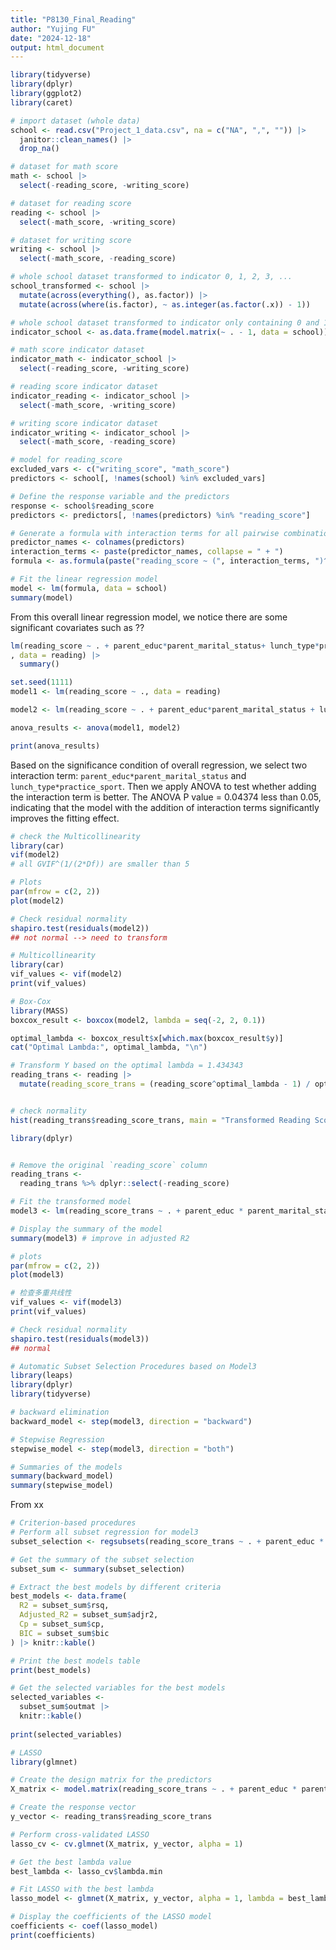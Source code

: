 ```yaml
---
title: "P8130_Final_Reading"
author: "Yujing FU"
date: "2024-12-18"
output: html_document
---
```

```r
library(tidyverse)
library(dplyr)
library(ggplot2)
library(caret)
```

```r
# import dataset (whole data)
school <- read.csv("Project_1_data.csv", na = c("NA", ",", "")) |>
  janitor::clean_names() |>
  drop_na()

# dataset for math score
math <- school |>
  select(-reading_score, -writing_score)

# dataset for reading score
reading <- school |>
  select(-math_score, -writing_score)

# dataset for writing score
writing <- school |>
  select(-math_score, -reading_score)
```

```r
# whole school dataset transformed to indicator 0, 1, 2, 3, ...
school_transformed <- school |>
  mutate(across(everything(), as.factor)) |>
  mutate(across(where(is.factor), ~ as.integer(as.factor(.x)) - 1))

# whole school dataset transformed to indicator only containing 0 and 1
indicator_school <- as.data.frame(model.matrix(~ . - 1, data = school))

# math score indicator dataset
indicator_math <- indicator_school |>
  select(-reading_score, -writing_score)

# reading score indicator dataset
indicator_reading <- indicator_school |>
  select(-math_score, -writing_score)

# writing score indicator dataset
indicator_writing <- indicator_school |>
  select(-math_score, -reading_score)
```





```r
# model for reading_score
excluded_vars <- c("writing_score", "math_score")
predictors <- school[, !names(school) %in% excluded_vars]

# Define the response variable and the predictors
response <- school$reading_score
predictors <- predictors[, !names(predictors) %in% "reading_score"]

# Generate a formula with interaction terms for all pairwise combinations of predictors
predictor_names <- colnames(predictors)
interaction_terms <- paste(predictor_names, collapse = " + ")
formula <- as.formula(paste("reading_score ~ (", interaction_terms, ")^2"))

# Fit the linear regression model
model <- lm(formula, data = school)
summary(model)
```
From this overall linear regression model, we notice there are some significant covariates such as ??

```r
lm(reading_score ~ . + parent_educ*parent_marital_status+ lunch_type*practice_sport
, data = reading) |>
  summary()
```



```r
set.seed(1111)
model1 <- lm(reading_score ~ ., data = reading)

model2 <- lm(reading_score ~ . + parent_educ*parent_marital_status + lunch_type*practice_sport, data = reading)

anova_results <- anova(model1, model2)

print(anova_results)
```
Based on the significance condition of overall regression, we select two interaction term: `parent_educ*parent_marital_status` and `lunch_type*practice_sport`. Then we apply ANOVA to test whether adding the interaction term is better. The ANOVA P value = 0.04374 less than 0.05, indicating that the model with the addition of interaction terms significantly improves the fitting effect.

```r
# check the Multicollinearity
library(car)
vif(model2)
# all GVIF^(1/(2*Df)) are smaller than 5
```




```r
# Plots
par(mfrow = c(2, 2))
plot(model2)

# Check residual normality
shapiro.test(residuals(model2))
## not normal --> need to transform

# Multicollinearity
library(car)
vif_values <- vif(model2)
print(vif_values)
```
```r
# Box-Cox
library(MASS)
boxcox_result <- boxcox(model2, lambda = seq(-2, 2, 0.1))

optimal_lambda <- boxcox_result$x[which.max(boxcox_result$y)]
cat("Optimal Lambda:", optimal_lambda, "\n")
```
```r
# Transform Y based on the optimal lambda = 1.434343
reading_trans <- reading |>
  mutate(reading_score_trans = (reading_score^optimal_lambda - 1) / optimal_lambda)


# check normality
hist(reading_trans$reading_score_trans, main = "Transformed Reading Score", xlab = "Transformed Score")

```
```r
library(dplyr)


# Remove the original `reading_score` column
reading_trans <- 
  reading_trans %>% dplyr::select(-reading_score)

# Fit the transformed model
model3 <- lm(reading_score_trans ~ . + parent_educ * parent_marital_status + lunch_type * practice_sport, data = reading_trans)

# Display the summary of the model
summary(model3) # improve in adjusted R2
```


```r
# plots
par(mfrow = c(2, 2))
plot(model3)

# 检查多重共线性
vif_values <- vif(model3)
print(vif_values)
```

```r
# Check residual normality
shapiro.test(residuals(model3))
## normal
```

```r
# Automatic Subset Selection Procedures based on Model3
library(leaps)
library(dplyr)
library(tidyverse)

# backward elimination
backward_model <- step(model3, direction = "backward")

# Stepwise Regression
stepwise_model <- step(model3, direction = "both")

# Summaries of the models
summary(backward_model)
summary(stepwise_model)
```
From xx


```r
# Criterion-based procedures
# Perform all subset regression for model3
subset_selection <- regsubsets(reading_score_trans ~ . + parent_educ * parent_marital_status + lunch_type * practice_sport, data = reading_trans, nvmax = NULL)

# Get the summary of the subset selection
subset_sum <- summary(subset_selection)

# Extract the best models by different criteria
best_models <- data.frame(
  R2 = subset_sum$rsq,
  Adjusted_R2 = subset_sum$adjr2,
  Cp = subset_sum$cp,
  BIC = subset_sum$bic
) |> knitr::kable()

# Print the best models table
print(best_models)

# Get the selected variables for the best models
selected_variables <- 
  subset_sum$outmat |>
  knitr::kable()
  
print(selected_variables)
```

```r
# LASSO
library(glmnet)

# Create the design matrix for the predictors
X_matrix <- model.matrix(reading_score_trans ~ . + parent_educ * parent_marital_status + lunch_type * practice_sport, data = reading_trans)

# Create the response vector
y_vector <- reading_trans$reading_score_trans

# Perform cross-validated LASSO
lasso_cv <- cv.glmnet(X_matrix, y_vector, alpha = 1)

# Get the best lambda value
best_lambda <- lasso_cv$lambda.min

# Fit LASSO with the best lambda
lasso_model <- glmnet(X_matrix, y_vector, alpha = 1, lambda = best_lambda)

# Display the coefficients of the LASSO model
coefficients <- coef(lasso_model)
print(coefficients)
```



